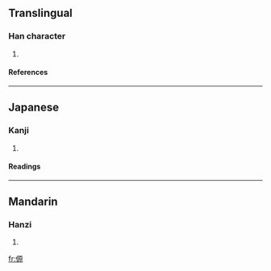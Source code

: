 ==Translingual==
===Han character===
{{Han char|rn=9|rad=人|as=10|sn=12|four=|canj=人一竹火 (OMHF)}}
# {{defn|Han}}
====References====
{{Han ref|kx=0112.200|dkj=00940|dj=0240.060|hdz=10202.050|uh=5086|ud=20614}}
----
==Japanese==
===Kanji===
{{ja-kanji|grade=|rs=人10}}
# {{defn|Japanese}}
====Readings====
{{ja-readings|on=[[げん]] (gen), [[がん]] (gan), [[かん]] (kan)|kun=[[こざかしい]] (kozakashii)}}
----
==Mandarin==
===Hanzi===
{{cmn-hanzi|pin=[[páng]] (pang2), [[yuàn]] (yuan4)|wg=p'ang<sup>2</sup>, yüan<sup>4</sup>}}
# {{defn|Mandarin}}

[[fr:傆]]